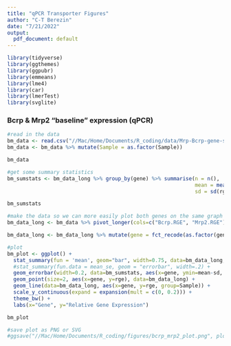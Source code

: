---
title: "qPCR Transporter Figures"
author: "C-T Berezin"
date: "7/21/2022"
output:
  pdf_document: default
---

```{r, message=FALSE, error=FALSE}
library(tidyverse)
library(ggthemes)
library(ggpubr)
library(emmeans)
library(lme4)
library(car)
library(lmerTest)
library(svglite)
```

### Bcrp & Mrp2 "baseline" expression (qPCR)


```{r}
#read in the data
bm_data <- read.csv("//Mac/Home/Documents/R_coding/data/Mrp-Bcrp-gene-study-subset-sal-ret-only.csv", fileEncoding = 'UTF-8-BOM')
bm_data <- bm_data %>% mutate(Sample = as.factor(Sample))

bm_data

#get some summary statistics
bm_sumstats <- bm_data_long %>% group_by(gene) %>% summarise(n = n(),
                                                             mean = mean(rge),
                                                             sd = sd(rge))

bm_sumstats

#make the data so we can more easily plot both genes on the same graph
bm_data_long <- bm_data %>% pivot_longer(cols=c("Bcrp.RGE", "Mrp2.RGE"), names_to = "gene", values_to="rge")

bm_data_long <- bm_data_long %>% mutate(gene = fct_recode(as.factor(gene), Bcrp = "Bcrp.RGE", Mrp2 = "Mrp2.RGE"))

#plot
bm_plot <- ggplot() +
  stat_summary(fun = 'mean', geom="bar", width=0.75, data=bm_data_long, aes(x=gene, y=rge)) +
  #stat_summary(fun.data = mean_se, geom = "errorbar", width=.2) +
  geom_errorbar(width=0.2, data=bm_sumstats, aes(x=gene, ymin=mean-sd, ymax=mean+sd)) +
  geom_point(size=2, aes(x=gene, y=rge), data=bm_data_long) +
  geom_line(data=bm_data_long, aes(x=gene, y=rge, group=Sample)) +
  scale_y_continuous(expand = expansion(mult = c(0, 0.2))) +
  theme_bw() +
  labs(x="Gene", y="Relative Gene Expression")

bm_plot

#save plot as PNG or SVG
#ggsave("//Mac/Home/Documents/R_coding/figures/bcrp_mrp2_plot.png", plot=bm_plot, height=4, width=4)

```
